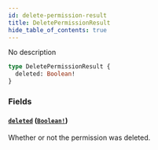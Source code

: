 ```yaml
---
id: delete-permission-result
title: DeletePermissionResult
hide_table_of_contents: true
---
```



No description

```graphql
type DeletePermissionResult {
  deleted: Boolean!
}
```


### Fields

#### [`deleted`](#) ([`Boolean!`](/docs/directory-guide/graphql/reference/schema/scalars/boolean))

Whether or not the permission was deleted.




